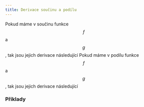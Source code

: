 ```yaml
---
title: Derivace součinu a podílu
---
```



Pokud máme v součinu funkce $$ f $$ a $$ g $$, tak jsou jejich derivace následující
<Latex formula="\big( f(x) \cdot g(x) \big)' = f'(x) \cdot g(x) + f(x) \cdot g'(x)" />
Pokud máme v podílu funkce $$ f $$ a $$ g $$, tak jsou jejich derivace následující 
<Latex formula="\displaystyle \Bigg( \frac{f(x)}{g(x)} \Bigg)' = \frac{f'(x) \cdot g(x) - f(x) \cdot g'(x)}{g^2(x)}" />

### Příklady
<Latex formula="( \sin x \cos x)' = ( \sin x)' \cdot \cos x + \sin x \cdot ( \cos x)' = \cos^2 x + \sin x \cdot (- \sin x) = \cos^2 x - \sin^2 x = \cos 2x" />
<Latex formula="\displaystyle \big (\underbrace{(3x^2 - 1)}_{f(x) \text{}} \underbrace{e^x}_{g(x) \text{}} \big) = (3x^2 - 1)' \cdot e^x + (3x^2 - 1)(e^x)' = (3 \cdot 2x - 0) \cdot e^x + 6x e^x + (3x^2 - 1) e^x = 6x e^x + 3x^2 e^x - e^x = e^x (6x + 3x^2 - 1)" />




<Latex formula="\displaystyle \Big( \frac{\ln (x)}{\sin (x)} \Big)' = \frac{ \ln(x)' \cdot  \sin x  - \ln x \cdot ( \sin x)' }{ \sin^2 x} = \frac{\frac{1}{x} \sin x - \ln x \cos x}{\sin^2 x}" />
